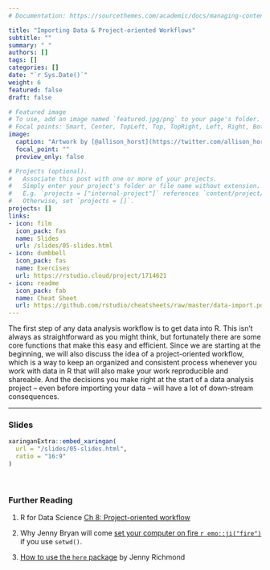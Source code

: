 ```yaml
---
# Documentation: https://sourcethemes.com/academic/docs/managing-content/

title: "Importing Data & Project-oriented Workflows"
subtitle: ""
summary: " "
authors: []
tags: []
categories: []
date: "`r Sys.Date()`"
weight: 6
featured: false
draft: false

# Featured image
# To use, add an image named `featured.jpg/png` to your page's folder.
# Focal points: Smart, Center, TopLeft, Top, TopRight, Left, Right, BottomLeft, Bottom, BottomRight.
image:
  caption: "Artwork by [@allison_horst](https://twitter.com/allison_horst)"
  focal_point: ""
  preview_only: false

# Projects (optional).
#   Associate this post with one or more of your projects.
#   Simply enter your project's folder or file name without extension.
#   E.g. `projects = ["internal-project"]` references `content/project/deep-learning/index.md`.
#   Otherwise, set `projects = []`.
projects: []
links:
- icon: film
  icon_pack: fas
  name: Slides
  url: /slides/05-slides.html
- icon: dumbbell
  icon_pack: fas
  name: Exercises
  url: https://rstudio.cloud/project/1714621
- icon: readme
  icon_pack: fab
  name: Cheat Sheet
  url: https://github.com/rstudio/cheatsheets/raw/master/data-import.pdf
---
```


The first step of any data analysis workflow is to get data into R. This isn't always as straightforward as you might think, but fortunately there are some core functions that make this easy and efficient. Since we are starting at the beginning, we will also discuss the idea of a project-oriented workflow, which is a way to keep an organized and consistent process whenever you work with data in R that will also make your work reproducible and shareable. And the decisions you make right at the start of a data analysis project -- even before importing your data -- will have a lot of down-stream consequences. 

***

### Slides

```r
xaringanExtra::embed_xaringan(
  url = "/slides/05-slides.html",
  ratio = "16:9"
)
```

<br>

### Further Reading

:::book

1. R for Data Science [Ch 8: Project-oriented workflow](https://r4ds.had.co.nz/workflow-projects.html#rstudio-projects)

2. Why Jenny Bryan will come [set your computer on fire `r emo::ji("fire")`](https://www.tidyverse.org/blog/2017/12/workflow-vs-script/) if you use `setwd()`.

3. [How to use the `here` package](http://jenrichmond.rbind.io/post/how-to-use-the-here-package/) by Jenny Richmond
:::
